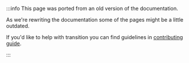 :::info
This page was ported from an old version of the documentation.

As we're rewriting the documentation some of the pages might be a little outdated.

If you'd like to help with transition you can find guidelines in [contributing guide](/docs/next/guides/contributing#helping-with-documentation).

:::
